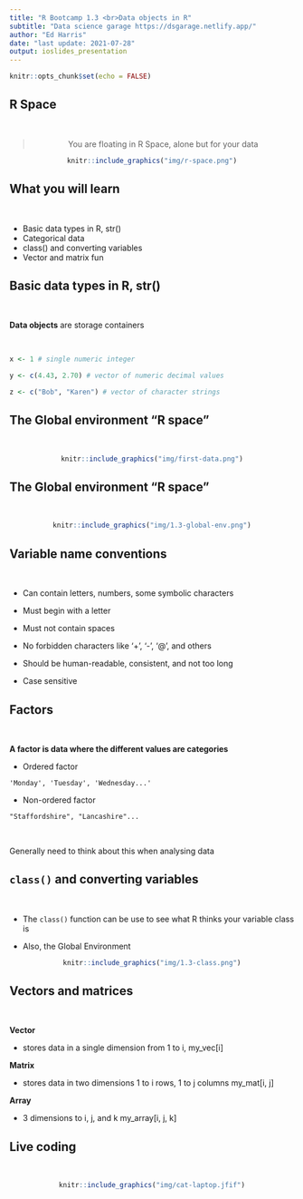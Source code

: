 ```yaml
---
title: "R Bootcamp 1.3 <br>Data objects in R"
subtitle: "Data science garage https://dsgarage.netlify.app/"
author: "Ed Harris"
date: "last update: 2021-07-28"
output: ioslides_presentation
---
```


```r
knitr::opts_chunk$set(echo = FALSE)
```

## R Space

&nbsp;

<center>

> You are floating in R Space, alone but for your data

```r
knitr::include_graphics("img/r-space.png")
```

</center>

## What you will learn

&nbsp;

- Basic data types in R, str()
- Categorical data
- class() and converting variables
- Vector and matrix fun


## Basic data types in R, str()

&nbsp;

**Data objects** are storage containers

&nbsp;

```r
x <- 1 # single numeric integer

y <- c(4.43, 2.70) # vector of numeric decimal values

z <- c("Bob", "Karen") # vector of character strings
```

##  The Global environment "R space"

&nbsp;

<center>

```r
knitr::include_graphics("img/first-data.png")
```

</center>

##  The Global environment "R space"

&nbsp;

<center>

```r
knitr::include_graphics("img/1.3-global-env.png")
```

</center>

##  Variable name conventions

&nbsp;

- Can contain letters, numbers, some symbolic characters

- Must begin with a letter

- Must not contain spaces

- No forbidden characters like '+', '-', '@', and others

- Should be human-readable, consistent, and not too long

- Case sensitive


## Factors

&nbsp;

**A factor is data where the different values are categories**

- Ordered factor

`'Monday', 'Tuesday', 'Wednesday...'`

- Non-ordered factor

`"Staffordshire", "Lancashire"...`

&nbsp;

Generally need to think about this when analysing data

## `class()` and converting variables

&nbsp;

- The `class()` function can be use to see what R thinks your variable class is

- Also, the Global Environment

<center>

```r
knitr::include_graphics("img/1.3-class.png")
```

</center>

## Vectors and matrices

&nbsp;

**Vector** 

- stores data in a single dimension from 1 to i, my_vec[i]

**Matrix** 

- stores data in two dimensions 1 to i rows, 1 to j columns my_mat[i, j]

**Array**

- 3 dimensions to i, j, and k my_array[i, j, k]

## Live coding

&nbsp;

<center>

```r
knitr::include_graphics("img/cat-laptop.jfif")
```

</center>


